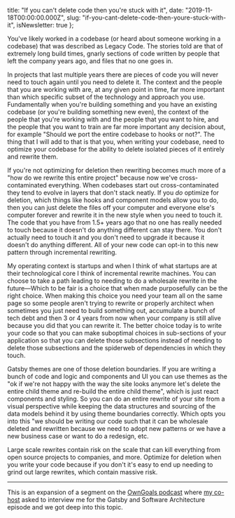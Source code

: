   title:
    "If you can't delete code then you're stuck with it",
  date: "2019-11-18T00:00:00.000Z",
  slug: "if-you-cant-delete-code-then-youre-stuck-with-it",
  isNewsletter: true
};

You've likely worked in a codebase (or heard about someone
working in a codebase) that was described as Legacy Code.
The stories told are that of extremely long build times,
gnarly sections of code written by people that left the
company years ago, and files that no one goes in.

In projects that last multiple years there are pieces of
code you will never need to touch again until you need to
delete it. The context and the people that you are working
with are, at any given point in time, far more important
than which specific subset of the technology and approach
you use. Fundamentally when you're building something and
you have an existing codebase (or you're building something
new even), the context of the people that you're working
with and the people that you want to hire, and the people
that you want to train are far more important any decision
about, for example "Should we port the entire codebase to
hooks or not?". The thing that I will add to that is that
you, when writing your codebase, need to optimize your
codebase for the ability to delete isolated pieces of it
entirely and rewrite them.

If you're not optimizing for deletion then rewriting becomes
much more of a "how do we rewrite this entire project"
because now we've cross-contaminated everything. When
codebases start out cross-contaminated they tend to evolve
in layers that don't stack neatly. If you _do_ optimize for
deletion, which things like hooks and component models allow
you to do, then you can just delete the files off your
computer and everyone else's computer forever and rewrite it
in the new style when you need to touch it. The code that
you have from 1.5+ years ago that no one has really needed
to touch because it doesn't do anything different can stay
there. You don't actually need to touch it and you don't
need to upgrade it because it doesn't do anything different.
All of your new code can opt-in to this new pattern through
incremental rewriting.

My operating context is startups and when I think of what
startups are at their technological core I think of
incremental rewrite machines. You can choose to take a path
leading to needing to do a wholesale rewrite in the
future—Which to be fair is a choice that when made
purposefully can be the right choice. When making this
choice you need your team all on the same page so some
people aren't trying to rewrite or properly architect when
sometimes you just need to build something out, accumulate a
bunch of tech debt and then 3 or 4 years from now when your
company is still alive because you did that you can rewrite
it. The better choice today is to write your code so that
you can make suboptimal choices in sub-sections of your
application so that you can delete those subsections instead
of needing to delete those subsections and the spiderweb of
dependencies in which they touch.

Gatsby themes are one of those deletion boundaries. If you
are writing a bunch of code and logic and components and UI
you can use themes as the "ok if we're not happy with the
way the site looks anymore let's delete the entire child
theme and re-build the entire child theme", which is just
react components and styling. So you can do an entire
rewrite of your site from a visual perspective while keeping
the data structures and sourcing of the data models behind
it by using theme boundaries correctly. Which opts you into
this "we should be writing our code such that it can be
wholesale deleted and rewritten because we need to adopt new
patterns or we have a new business case or want to do a
redesign, etc.

Large scale rewrites contain risk on the scale that can kill
everything from open source projects to companies, and more.
Optimize for deletion when you write your code because if
you don't it's easy to end up needing to grind out large
rewrites, which contain massive risk.

---

This is an expansion of a segment on the
[OwnGoals podcast](https://owngoals.stream/episodes/gatsby-software-architecture)
where [my co-host](https://twitter.com/mark_philpot) asked
to interview me for the Gatsby and Software Architecture
episode and we got deep into this topic.
